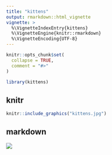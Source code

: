 ```yaml
---
title: "kittens"
output: rmarkdown::html_vignette
vignette: >
  %\VignetteIndexEntry{kittens}
  %\VignetteEngine{knitr::rmarkdown}
  %\VignetteEncoding{UTF-8}
---
```


```r
knitr::opts_chunk$set(
  collapse = TRUE,
  comment = "#>"
)
```

```r
library(kittens)
```

## knitr

```r
knitr::include_graphics("kittens.jpg")
```

## markdown

![](kittens.jpg)

